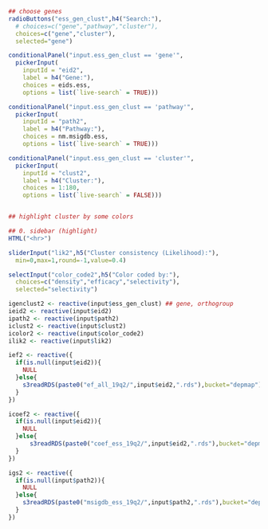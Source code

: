 ```r
## choose genes
radioButtons("ess_gen_clust",h4("Search:"),
  # choices=c("gene","pathway","cluster"),
  choices=c("gene","cluster"),  
  selected="gene")

conditionalPanel("input.ess_gen_clust == 'gene'",
  pickerInput(
  	inputId = "eid2",
  	label = h4("Gene:"),
  	choices = eids.ess,
  	options = list(`live-search` = TRUE)))

conditionalPanel("input.ess_gen_clust == 'pathway'",
  pickerInput(
  	inputId = "path2",
  	label = h4("Pathway:"),
  	choices = nm.msigdb.ess,
  	options = list(`live-search` = TRUE)))

conditionalPanel("input.ess_gen_clust == 'cluster'",
  pickerInput(
  	inputId = "clust2",
  	label = h4("Cluster:"),
  	choices = 1:180,
  	options = list(`live-search` = FALSE)))


## highlight cluster by some colors

## 0. sidebar (highlight)
HTML("<hr>")

sliderInput("lik2",h5("Cluster consistency (Likelihood):"),
  min=0,max=1,round=-1,value=0.4)

selectInput("color_code2",h5("Color coded by:"),
  choices=c("density","efficacy","selectivity"),
  selected="selectivity")

```

```r
igenclust2 <- reactive(input$ess_gen_clust) ## gene, orthogroup
ieid2 <- reactive(input$eid2)
ipath2 <- reactive(input$path2)
iclust2 <- reactive(input$clust2)
icolor2 <- reactive(input$color_code2)
ilik2 <- reactive(input$lik2)

ief2 <- reactive({
  if(is.null(input$eid2)){
    NULL
  }else{
    s3readRDS(paste0("ef_all_19q2/",input$eid2,".rds"),bucket="depmap")
  }
})

icoef2 <- reactive({
  if(is.null(input$eid2)){
    NULL
  }else{
      s3readRDS(paste0("coef_ess_19q2/",input$eid2,".rds"),bucket="depmap")
  }
})

igs2 <- reactive({
  if(is.null(input$path2)){
    NULL
  }else{
    s3readRDS(paste0("msigdb_ess_19q2/",input$path2,".rds"),bucket="depmap")
  }
})

```
